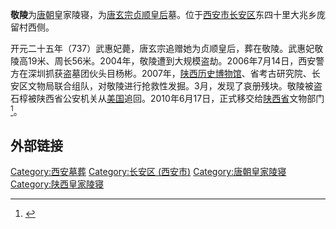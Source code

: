 '''敬陵'''为[[唐朝|唐朝]]皇家陵寝，为[[唐玄宗|唐玄宗]][[貞順皇后_(唐朝)|贞顺皇后]]墓。位于[[西安市|西安市]][[长安区_(石家庄市)|长安区]]东四十里大兆乡庞留村西侧。

开元二十五年（737）武惠妃薨，唐玄宗追赠她为贞顺皇后，葬在敬陵。武惠妃敬陵高19米、周长56米。2004年，敬陵遭到大规模盗劫。2006年7月14日，西安警方在深圳抓获盗墓团伙头目杨彬。2007年，[[陕西历史博物馆|陕西历史博物馆]]、省考古研究院、长安区文物局联合组队，对敬陵进行抢救性发掘。3月，发现了哀册残块。敬陵被盗石椁被陕西省公安机关从[[美国|美国]]追回。2010年6月17日，正式移交给[[陕西省|陕西省]]文物部门<ref>{{Cite web |title=我国从美成功追回被盗唐皇后石椁(组图)_新闻_腾讯网 |url=https://news.qq.com/a/20100618/000776.htm |website=news.qq.com |access-date=2022-06-30}}</ref>。
==外部链接==
{{reflist}}
{{DEFAULTSORT:J敬}}
[[Category:西安墓葬|Category:西安墓葬]]
[[Category:长安区_(西安市)|Category:长安区 (西安市)]]
[[Category:唐朝皇家陵寝|Category:唐朝皇家陵寝]]
[[Category:陕西皇家陵寝|Category:陕西皇家陵寝]]